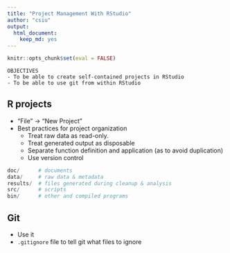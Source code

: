 ```yaml
---
title: "Project Management With RStudio"
author: "csiu"
output:
  html_document:
    keep_md: yes
---
```


```r
knitr::opts_chunk$set(eval = FALSE)
```

```
OBJECTIVES
- To be able to create self-contained projects in RStudio
- To be able to use git from within RStudio
```

## R projects

- "File" -> "New Project"
- Best practices for project organization
    - Treat raw data as read-only.
    - Treat generated output as disposable
    - Separate function definition and application (as to avoid duplication)
    - Use version control

```r
doc/      # documents
data/     # raw data & metadata
results/  # files generated during cleanup & analysis
src/      # scripts
bin/      # other and compiled programs
```


## Git

- Use it
- `.gitignore` file to tell git what files to ignore
